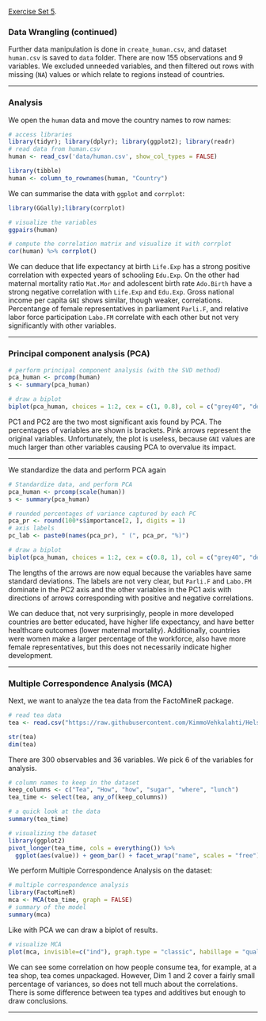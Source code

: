 [Exercise Set 5](exercises/Exercise5.html).

### Data Wrangling (continued)

Further data manipulation is done in `create_human.csv`, and dataset `human.csv` is saved to `data` folder. There are now 155 observations and 9 variables.
We excluded unneeded variables, and then filtered out rows with missing (`NA`) values or which relate to regions instead of countries. 

------------------------------------------------------------------------

### Analysis

We open the `human` data and move the country names to row names:

```r
# access libraries
library(tidyr); library(dplyr); library(ggplot2); library(readr)
# read data from human.csv
human <- read_csv('data/human.csv', show_col_types = FALSE)

library(tibble)
human <- column_to_rownames(human, "Country")
```

We can summarise the data with `ggplot` and `corrplot`:

```r
library(GGally);library(corrplot)

# visualize the variables
ggpairs(human)

# compute the correlation matrix and visualize it with corrplot
cor(human) %>% corrplot()
```

We can deduce that life expectancy at birth `Life.Exp` has a strong positive correlation with expected years of schooling `Edu.Exp`.
On the other had maternal mortality ratio `Mat.Mor` and adolescent birth rate `Ado.Birth` have a strong negative correlation with `Life.Exp` and `Edu.Exp`. Gross national income per capita `GNI` shows similar, though weaker, correlations. 
Percentange of female representatives in parliament `Parli.F`, and relative labor force participation `Labo.FM` correlate with each other but not very significantly with other variables.

------------------------------------------------------------------------

### Principal component analysis (PCA)

```r
# perform principal component analysis (with the SVD method)
pca_human <- prcomp(human)
s <- summary(pca_human)

# draw a biplot
biplot(pca_human, choices = 1:2, cex = c(1, 0.8), col = c("grey40", "deeppink2"))
```


PC1 and PC2 are the two most significant axis found by PCA. The percentages of variables are shown is brackets. Pink arrows represent the original variables. 
Unfortunately, the plot is useless, because `GNI` values are much larger than other variables causing PCA to overvalue its impact. 

------------------------------------------------------------------------

We standardize the data and perform PCA again

```r
# Standardize data, and perform PCA
pca_human <- prcomp(scale(human))
s <- summary(pca_human)

# rounded percentages of variance captured by each PC
pca_pr <- round(100*s$importance[2, ], digits = 1)
# axis labels
pc_lab <- paste0(names(pca_pr), " (", pca_pr, "%)")

# draw a biplot
biplot(pca_human, choices = 1:2, cex = c(0.8, 1), col = c("grey40", "deeppink2"), xlab = pc_lab[1], ylab = pc_lab[2])


```

The lengths of the arrows are now equal because the variables have same standard deviations.
The labels are not very clear, but `Parli.F` and `Labo.FM` dominate in the PC2 axis and the other variables in the PC1 axis with directions of arrows corresponding with positive and negative correlations. 

We can deduce that, not very surprisingly, people in more developed countries are better educated, have higher life expectancy, and have better healthcare outcomes (lower maternal mortality). Additionally, countries were women make a larger percentage of the workforce, also have more female representatives, but this does not necessarily indicate higher development.

------------------------------------------------------------------------

### Multiple Correspondence Analysis (MCA)

Next, we want to analyze the tea data from the FactoMineR package. 

```r
# read tea data
tea <- read.csv("https://raw.githubusercontent.com/KimmoVehkalahti/Helsinki-Open-Data-Science/master/datasets/tea.csv", stringsAsFactors = TRUE)

str(tea)
dim(tea)
```

There are 300 observables and 36 variables. We pick 6 of the variables for analysis.

```r
# column names to keep in the dataset
keep_columns <- c("Tea", "How", "how", "sugar", "where", "lunch")
tea_time <- select(tea, any_of(keep_columns))

# a quick look at the data
summary(tea_time)

# visualizing the dataset
library(ggplot2)
pivot_longer(tea_time, cols = everything()) %>% 
  ggplot(aes(value)) + geom_bar() + facet_wrap("name", scales = "free") + theme(axis.text.x = element_text(angle = 45, hjust = 1, size = 8))

```

We perform Multiple Correspondence Analysis on the dataset:

```r
# multiple correspondence analysis
library(FactoMineR)
mca <- MCA(tea_time, graph = FALSE)
# summary of the model
summary(mca)

```

Like with PCA we can draw a biplot of results. 

```r
# visualize MCA
plot(mca, invisible=c("ind"), graph.type = "classic", habillage = "quali")

```

We can see some correlation on how people consume tea, for example, at a tea shop, tea comes unpackaged.
However, Dim 1 and 2 cover a fairly small percentage of variances, so does not tell much about the correlations.
There is some difference between tea types and additives but enough to draw conclusions.

------------------------------------------------------------------------

